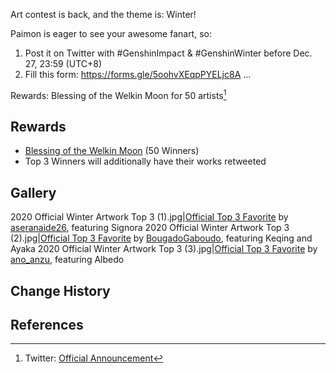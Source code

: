{{Event
|name              = 2020 Winter Art Contest
|image             = 2020 Winter Art Contest.jpg
|type              = Web
|type2             = Fanart
|time_known        = yes
|time_start        = 2020-12-18 20:00:00
|time_start_offset = GMT+8
|time_end          = 2020-12-27 23:59:59
|time_end_offset   = GMT+8
|link              = https://twitter.com/GenshinImpact/status/1340007170998300672
}}

Art contest is back, and the theme is: Winter!

Paimon is eager to see your awesome fanart, so:
#Post it on Twitter with #GenshinImpact & #GenshinWinter before Dec. 27, 23:59 (UTC+8)
#Fill this form: https://forms.gle/5oohvXEqpPYELjc8A ...

Rewards: Blessing of the Welkin Moon for 50 artists<ref>Twitter: [https://twitter.com/GenshinImpact/status/1340007170998300672 Official Announcement]</ref>

==Rewards==
* [[Blessing of the Welkin Moon]] (50 Winners)
* Top 3 Winners will additionally have their works retweeted

==Gallery==
<gallery>
2020 Official Winter Artwork Top 3 (1).jpg|[https://twitter.com/GenshinImpact/status/1345065338229071872 Official Top 3 Favorite] by [https://twitter.com/aseranaide26 aseranaide26], featuring Signora
2020 Official Winter Artwork Top 3 (2).jpg|[https://twitter.com/GenshinImpact/status/1345065338229071872 Official Top 3 Favorite] by [https://twitter.com/BougadoGaboudo BougadoGaboudo], featuring Keqing and Ayaka
2020 Official Winter Artwork Top 3 (3).jpg|[https://twitter.com/GenshinImpact/status/1345065338229071872 Official Top 3 Favorite] by [https://twitter.com/ano_anzu ano_anzu], featuring Albedo
</gallery>

==Change History==
{{Change History|1.1}}

==References==
{{Reflist|1}}